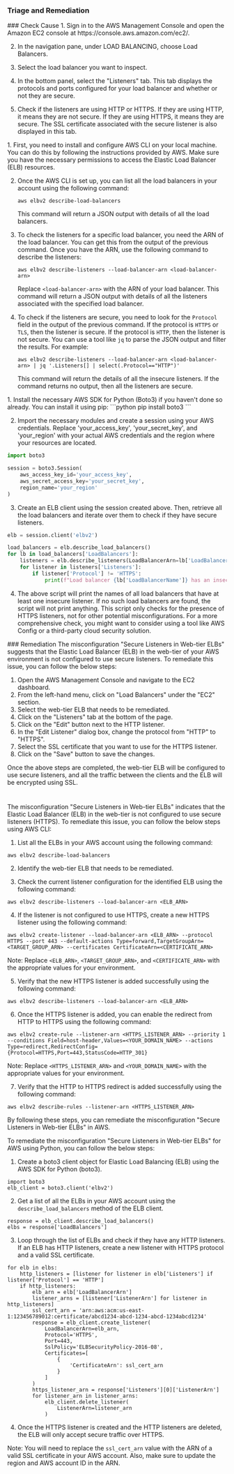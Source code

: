 
### Triage and Remediation
<Tabs>

<Tab title='Cause'>
### Check Cause
<AccordionGroup>
<Accordion title='Using Console' defaultOpen='true'>
1. Sign in to the AWS Management Console and open the Amazon EC2 console at https://console.aws.amazon.com/ec2/.
   
2. In the navigation pane, under LOAD BALANCING, choose Load Balancers.

3. Select the load balancer you want to inspect.

4. In the bottom panel, select the "Listeners" tab. This tab displays the protocols and ports configured for your load balancer and whether or not they are secure.

5. Check if the listeners are using HTTP or HTTPS. If they are using HTTP, it means they are not secure. If they are using HTTPS, it means they are secure. The SSL certificate associated with the secure listener is also displayed in this tab.
</Accordion>

<Accordion title='Using CLI'>
1. First, you need to install and configure AWS CLI on your local machine. You can do this by following the instructions provided by AWS. Make sure you have the necessary permissions to access the Elastic Load Balancer (ELB) resources.

2. Once the AWS CLI is set up, you can list all the load balancers in your account using the following command:

   ```
   aws elbv2 describe-load-balancers
   ```

   This command will return a JSON output with details of all the load balancers.

3. To check the listeners for a specific load balancer, you need the ARN of the load balancer. You can get this from the output of the previous command. Once you have the ARN, use the following command to describe the listeners:

   ```
   aws elbv2 describe-listeners --load-balancer-arn <load-balancer-arn>
   ```

   Replace `<load-balancer-arn>` with the ARN of your load balancer. This command will return a JSON output with details of all the listeners associated with the specified load balancer.

4. To check if the listeners are secure, you need to look for the `Protocol` field in the output of the previous command. If the protocol is `HTTPS` or `TLS`, then the listener is secure. If the protocol is `HTTP`, then the listener is not secure. You can use a tool like `jq` to parse the JSON output and filter the results. For example:

   ```
   aws elbv2 describe-listeners --load-balancer-arn <load-balancer-arn> | jq '.Listeners[] | select(.Protocol=="HTTP")'
   ```

   This command will return the details of all the insecure listeners. If the command returns no output, then all the listeners are secure.
</Accordion>

<Accordion title='Using Python'>
1. Install the necessary AWS SDK for Python (Boto3) if you haven't done so already. You can install it using pip:
```python
pip install boto3
```

2. Import the necessary modules and create a session using your AWS credentials. Replace 'your_access_key', 'your_secret_key', and 'your_region' with your actual AWS credentials and the region where your resources are located.
```python
import boto3

session = boto3.Session(
    aws_access_key_id='your_access_key',
    aws_secret_access_key='your_secret_key',
    region_name='your_region'
)
```

3. Create an ELB client using the session created above. Then, retrieve all the load balancers and iterate over them to check if they have secure listeners.
```python
elb = session.client('elbv2')

load_balancers = elb.describe_load_balancers()
for lb in load_balancers['LoadBalancers']:
    listeners = elb.describe_listeners(LoadBalancerArn=lb['LoadBalancerArn'])
    for listener in listeners['Listeners']:
        if listener['Protocol'] != 'HTTPS':
            print(f"Load balancer {lb['LoadBalancerName']} has an insecure listener.")
```

4. The above script will print the names of all load balancers that have at least one insecure listener. If no such load balancers are found, the script will not print anything. This script only checks for the presence of HTTPS listeners, not for other potential misconfigurations. For a more comprehensive check, you might want to consider using a tool like AWS Config or a third-party cloud security solution.
</Accordion>

</AccordionGroup>
</Tab>
<Tab title='Remediation'>
### Remediation

<AccordionGroup>
<Accordion title='Using Console' defaultOpen='true'>
The misconfiguration "Secure Listeners in Web-tier ELBs" suggests that the Elastic Load Balancer (ELB) in the web-tier of your AWS environment is not configured to use secure listeners. To remediate this issue, you can follow the below steps:

1. Open the AWS Management Console and navigate to the EC2 dashboard.
2. From the left-hand menu, click on "Load Balancers" under the "EC2" section.
3. Select the web-tier ELB that needs to be remediated.
4. Click on the "Listeners" tab at the bottom of the page.
5. Click on the "Edit" button next to the HTTP listener.
6. In the "Edit Listener" dialog box, change the protocol from "HTTP" to "HTTPS".
7. Select the SSL certificate that you want to use for the HTTPS listener.
8. Click on the "Save" button to save the changes.

Once the above steps are completed, the web-tier ELB will be configured to use secure listeners, and all the traffic between the clients and the ELB will be encrypted using SSL.

#
</Accordion>

<Accordion title='Using CLI'>
The misconfiguration "Secure Listeners in Web-tier ELBs" indicates that the Elastic Load Balancer (ELB) in the web-tier is not configured to use secure listeners (HTTPS). To remediate this issue, you can follow the below steps using AWS CLI:

1. List all the ELBs in your AWS account using the following command:
```
aws elbv2 describe-load-balancers
```

2. Identify the web-tier ELB that needs to be remediated.

3. Check the current listener configuration for the identified ELB using the following command:
```
aws elbv2 describe-listeners --load-balancer-arn <ELB_ARN>
```

4. If the listener is not configured to use HTTPS, create a new HTTPS listener using the following command:
```
aws elbv2 create-listener --load-balancer-arn <ELB_ARN> --protocol HTTPS --port 443 --default-actions Type=forward,TargetGroupArn=<TARGET_GROUP_ARN> --certificates CertificateArn=<CERTIFICATE_ARN>
```
Note: Replace `<ELB_ARN>`, `<TARGET_GROUP_ARN>`, and `<CERTIFICATE_ARN>` with the appropriate values for your environment.

5. Verify that the new HTTPS listener is added successfully using the following command:
```
aws elbv2 describe-listeners --load-balancer-arn <ELB_ARN>
```

6. Once the HTTPS listener is added, you can enable the redirect from HTTP to HTTPS using the following command:
```
aws elbv2 create-rule --listener-arn <HTTPS_LISTENER_ARN> --priority 1 --conditions Field=host-header,Values=<YOUR_DOMAIN_NAME> --actions Type=redirect,RedirectConfig={Protocol=HTTPS,Port=443,StatusCode=HTTP_301}
```
Note: Replace `<HTTPS_LISTENER_ARN>` and `<YOUR_DOMAIN_NAME>` with the appropriate values for your environment.

7. Verify that the HTTP to HTTPS redirect is added successfully using the following command:
```
aws elbv2 describe-rules --listener-arn <HTTPS_LISTENER_ARN>
```

By following these steps, you can remediate the misconfiguration "Secure Listeners in Web-tier ELBs" in AWS.
</Accordion>

<Accordion title='Using Python'>
To remediate the misconfiguration "Secure Listeners in Web-tier ELBs" for AWS using Python, you can follow the below steps:

1. Create a boto3 client object for Elastic Load Balancing (ELB) using the AWS SDK for Python (boto3).

```
import boto3
elb_client = boto3.client('elbv2')
```

2. Get a list of all the ELBs in your AWS account using the `describe_load_balancers` method of the ELB client.

```
response = elb_client.describe_load_balancers()
elbs = response['LoadBalancers']
```

3. Loop through the list of ELBs and check if they have any HTTP listeners. If an ELB has HTTP listeners, create a new listener with HTTPS protocol and a valid SSL certificate.

```
for elb in elbs:
    http_listeners = [listener for listener in elb['Listeners'] if listener['Protocol'] == 'HTTP']
    if http_listeners:
        elb_arn = elb['LoadBalancerArn']
        listener_arns = [listener['ListenerArn'] for listener in http_listeners]
        ssl_cert_arn = 'arn:aws:acm:us-east-1:123456789012:certificate/abcd1234-abcd-1234-abcd-1234abcd1234'
        response = elb_client.create_listener(
            LoadBalancerArn=elb_arn,
            Protocol='HTTPS',
            Port=443,
            SslPolicy='ELBSecurityPolicy-2016-08',
            Certificates=[
                {
                    'CertificateArn': ssl_cert_arn
                }
            ]
        )
        https_listener_arn = response['Listeners'][0]['ListenerArn']
        for listener_arn in listener_arns:
            elb_client.delete_listener(
                ListenerArn=listener_arn
            )
```

4. Once the HTTPS listener is created and the HTTP listeners are deleted, the ELB will only accept secure traffic over HTTPS.

Note: You will need to replace the `ssl_cert_arn` value with the ARN of a valid SSL certificate in your AWS account. Also, make sure to update the region and AWS account ID in the ARN.
</Accordion>

</AccordionGroup>
</Tab>
</Tabs>
